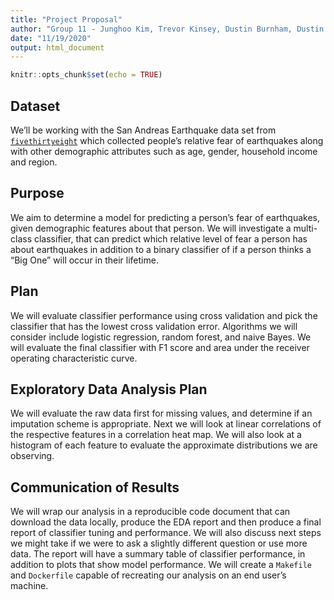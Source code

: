 ```yaml
---
title: "Project Proposal"
author: "Group 11 - Junghoo Kim, Trevor Kinsey, Dustin Burnham, Dustin Andrews"
date: "11/19/2020"
output: html_document
---
```


```r
knitr::opts_chunk$set(echo = TRUE)
```

## Dataset

We'll be working with the San Andreas Earthquake data set from [`fivethirtyeight`](https://github.com/fivethirtyeight/data/tree/master/san-andreas) which collected people's relative fear of earthquakes along with other demographic attributes such as age, gender, household income and region.

## Purpose

We aim to determine a model for predicting a person's fear of earthquakes, given demographic features about that person. We will investigate a multi-class classifier, that can predict which relative level of fear a person has about earthquakes in addition to a binary classifier of if a person thinks a "Big One" will occur in their lifetime.

## Plan

We will evaluate classifier performance using cross validation and pick the classifier that has the lowest cross validation error. Algorithms we will consider include logistic regression, random forest, and naive Bayes. We will evaluate the final classifier with F1 score and area under the receiver operating characteristic curve.

## Exploratory Data Analysis Plan

We will evaluate the raw data first for missing values, and determine if an imputation scheme is appropriate. Next we will look at linear correlations of the respective features in a correlation heat map. We will also look at a histogram of each feature to evaluate the approximate distributions we are observing.

## Communication of Results

We will wrap our analysis in a reproducible code document that can download the data locally, produce the EDA report and then produce a final report of classifier tuning and performance. We will also discuss next steps we might take if we were to ask a slightly different question or use more data. The report will have a summary table of classifier performance, in addition to plots that show model performance. We will create a `Makefile` and `Dockerfile` capable of recreating our analysis on an end user's machine.
